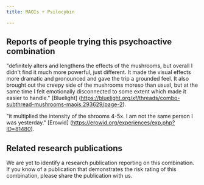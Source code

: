 ---
title: MAOIs + Psilocybin

---

## Reports of people trying this psychoactive combination

"definitely alters and lengthens the effects of the mushrooms, but overall I didn't find it much more powerful, just different. It made the visual effects more dramatic and pronounced and gave the trip a grounded feel. It also brought out the creepy side of the mushrooms moreso than usual, but at the same time I felt emotionally disconnected to some extent which made it easier to handle." [Bluelight] (https://bluelight.org/xf/threads/combo-subthread-mushrooms-maois.293629/page-2).

"it multiplied the intensity of the shrooms 4-5x. I am not the same person I was yesterday." [Erowid] (https://erowid.org/experiences/exp.php?ID=81480).


## Related research publications

We are yet to identify a research publication reporting on this combination. If you know of a publication that demonstrates the risk rating of this combination, please share the publication with us.



